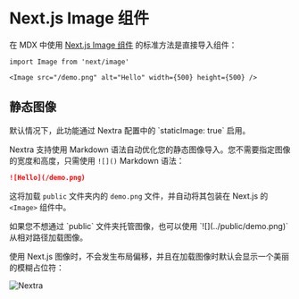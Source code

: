 # Next.js Image 组件

在 MDX 中使用 [Next.js Image 组件](https://nextjs.org/docs/basic-features/image-optimization) 的标准方法是直接导入组件：

```mdx
import Image from 'next/image'

<Image src="/demo.png" alt="Hello" width={500} height={500} />
```

## 静态图像


<Callout>
  默认情况下，此功能通过 Nextra 配置中的 `staticImage: true` 启用。
</Callout>

Nextra 支持使用 Markdown 语法自动优化您的静态图像导入。您不需要指定图像的宽度和高度，只需使用 `![]()` Markdown 语法：

```md filename="index.mdx"
![Hello](/demo.png)
```

这将加载 `public` 文件夹内的 `demo.png` 文件，并自动将其包装在 Next.js 的 `<Image>` 组件中。

<Callout>
  如果您不想通过 `public` 文件夹托管图像，也可以使用 `![](../public/demo.png)` 从相对路径加载图像。
</Callout>

使用 Next.js 图像时，不会发生布局偏移，并且在加载图像时默认会显示一个美丽的模糊占位符：

![Nextra](/og.jpeg)
